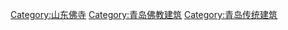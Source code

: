 [[Category:山东佛寺|Category:山东佛寺]]
[[Category:青岛佛教建筑|Category:青岛佛教建筑]]
[[Category:青岛传统建筑|Category:青岛传统建筑]]